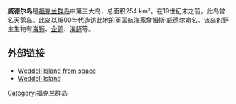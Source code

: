 '''威德尔岛'''是[[福克兰群岛|福克兰群岛]]中第三大岛，总面积254 km²。在19世纪末之前，此岛曾名天鹅岛。此岛以1800年代造访此地的[[英国|英国]]航海家詹姆斯·威德尔命名。该岛的野生生物有[[海狮|海狮]]、[[企鹅|企鹅]]、[[海豚|海豚]]等。

==外部链接==
*[http://www.oceandots.com/atlantic/falklands/weddell.php Weddell Island from space] {{Wayback|url=http://www.oceandots.com/atlantic/falklands/weddell.php |date=20120223193101 }}
*[https://web.archive.org/web/20110716024951/http://www.sealionisland.com/index.php/uk/26/weddell-island Weddell Island]
{{UK-geo-stub}}
[[Category:福克兰群岛|Category:福克兰群岛]]